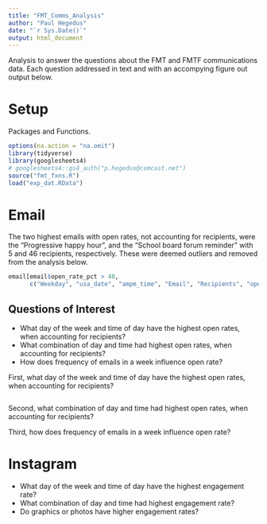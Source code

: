 ```yaml
---
title: "FMT_Comms_Analysis"
author: "Paul Hegedus"
date: "`r Sys.Date()`"
output: html_document
---
```


Analysis to answer the questions about the FMT and FMTF communications data. Each question addressed in text and with an accompying figure out output below.

# Setup
Packages and Functions.
```r
options(na.action = "na.omit")
library(tidyverse)
library(googlesheets4)
# googlesheets4::gs4_auth("p.hegedus@comcast.net")
source("fmt_fxns.R")
load("exp_dat.RData")
```


# Email

The two highest emails with open rates, not accounting for recipients, were the "Progressive happy hour", and the "School board forum reminder" with 5 and 46 recipients, respectively. These were deemed outliers and removed from the analysis below.
```r
email[email$open_rate_pct > 40, 
      c("Weekday", "usa_date", "ampm_time", "Email", "Recipients", "open_rate_pct")][1:2, ]
```

## Questions of Interest

* What day of the week and time of day have the highest open rates, when accounting for recipients?
* What combination of day and time had highest open rates, when accounting for recipients?
* How does frequency of emails in a week influence open rate?

First, what day of the week and time of day have the highest open rates, when accounting for recipients?

```r

```

Second, what combination of day and time had highest open rates, when accounting for recipients?


Third, how does frequency of emails in a week influence open rate?


# Instagram

* What day of the week and time of day have the highest engagement rate?
* What combination of day and time had highest engagement rate?
* Do graphics or photos have higher engagement rates?





